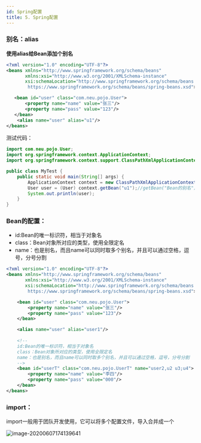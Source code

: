 ```yaml
---
id: Spring配置
title: 5. Spring配置
---
```


### 别名：alias

**使用alias给Bean添加个别名**

```xml
<?xml version="1.0" encoding="UTF-8"?>
<beans xmlns="http://www.springframework.org/schema/beans"
       xmlns:xsi="http://www.w3.org/2001/XMLSchema-instance"
       xsi:schemaLocation="http://www.springframework.org/schema/beans
        https://www.springframework.org/schema/beans/spring-beans.xsd">

   <bean id="user" class="com.neu.pojo.User">
       <property name="name" value="张三"/>
       <property name="pass" value="123"/>
   </bean>
    <alias name="user" alias="u1"/>
</beans>
```

测试代码：

```java
import com.neu.pojo.User;
import org.springframework.context.ApplicationContext;
import org.springframework.context.support.ClassPathXmlApplicationContext;

public class MyTest {
    public static void main(String[] args) {
        ApplicationContext context = new ClassPathXmlApplicationContext("beans.xml");
        User user = (User) context.getBean("u1");//getBean("Bean的别名")
        System.out.println(user);
    }
}
```



### Bean的配置：

- id:Bean的唯一标识符，相当于对象名
- class：Bean对象所对应的类型，使用全限定名
- name：也是别名，而且name可以同时取多个别名，并且可以通过空格，逗号，分号分割

```xml
<?xml version="1.0" encoding="UTF-8"?>
<beans xmlns="http://www.springframework.org/schema/beans"
       xmlns:xsi="http://www.w3.org/2001/XMLSchema-instance"
       xsi:schemaLocation="http://www.springframework.org/schema/beans
        https://www.springframework.org/schema/beans/spring-beans.xsd">

    <bean id="user" class="com.neu.pojo.User">
        <property name="name" value="张三"/>
        <property name="pass" value="123"/>
    </bean>

    <alias name="user" alias="user1"/>
    
    <!--
    id:Bean的唯一标识符，相当于对象名
    class：Bean对象所对应的类型，使用全限定名
    name：也是别名，而且name可以同时取多个别名，并且可以通过空格，逗号，分号分割
    -->
    <bean id="userT" class="com.neu.pojo.UserT" name="user2,u2 u3;u4">
        <property name="name" value="李四"/>
        <property name="pass" value="000"/>
    </bean>
</beans>
```



### import：

import一般用于团队开发使用，它可以将多个配置文件，导入合并成一个

![image-20200607174139641](https://images.shiguangping.com/imgs/20200607174139.png)

